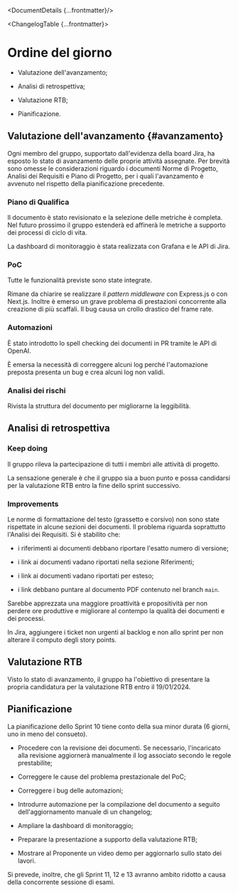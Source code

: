 


<DocumentDetails {...frontmatter}/>

<ChangelogTable {...frontmatter}>

</ChangelogTable>

# Ordine del giorno

-   Valutazione dell'avanzamento;

-   Analisi di retrospettiva;

-   Valutazione RTB;

-   Pianificazione.

## Valutazione dell'avanzamento {#avanzamento}

Ogni membro del gruppo, supportato dall'evidenza della board Jira, ha
esposto lo stato di avanzamento delle proprie attività assegnate. Per
brevità sono omesse le considerazioni riguardo i documenti Norme di
Progetto, Analisi dei Requisiti e Piano di Progetto, per i quali
l'avanzamento è avvenuto nel rispetto della pianificazione precedente.

### Piano di Qualifica

Il documento è stato revisionato e la selezione delle metriche è
completa. Nel futuro prossimo il gruppo estenderà ed affinerà le
metriche a supporto dei processi di ciclo di vita.

La dashboard di monitoraggio è stata realizzata con Grafana e le API di
Jira.

### PoC

Tutte le funzionalità previste sono state integrate.

Rimane da chiarire se realizzare il *pattern middleware* con Express.js
o con Next.js. Inoltre è emerso un grave problema di prestazioni
concorrente alla creazione di più scaffali. Il bug causa un crollo
drastico del frame rate.

### Automazioni

È stato introdotto lo spell checking dei documenti in PR tramite le API
di OpenAI.

È emersa la necessità di correggere alcuni log perché l'automazione
preposta presenta un bug e crea alcuni log non validi.

### Analisi dei rischi

Rivista la struttura del documento per migliorarne la leggibilità.

## Analisi di retrospettiva

### Keep doing

Il gruppo rileva la partecipazione di tutti i membri alle attività di
progetto.

La sensazione generale è che il gruppo sia a buon punto e possa
candidarsi per la valutazione RTB entro la fine dello sprint successivo.

### Improvements

Le norme di formattazione del testo (grassetto e corsivo) non sono state
rispettate in alcune sezioni dei documenti. Il problema riguarda
soprattutto l'Analisi dei Requisiti. Si è stabilito che:

-   i riferimenti ai documenti debbano riportare l'esatto numero di
    versione;

-   i link ai documenti vadano riportati nella sezione Riferimenti;

-   i link ai documenti vadano riportati per esteso;

-   i link debbano puntare al documento PDF contenuto nel branch `main`.

Sarebbe apprezzata una maggiore proattività e propositività per non
perdere ore produttive e migliorare al contempo la qualità dei documenti
e dei processi.

In Jira, aggiungere i ticket non urgenti al backlog e non allo sprint
per non alterare il computo degli story points.

## Valutazione RTB

Visto lo stato di avanzamento, il gruppo ha l'obiettivo di presentare la
propria candidatura per la valutazione RTB entro il 19/01/2024.

## Pianificazione

La pianificazione dello Sprint 10 tiene conto della sua minor durata (6
giorni, uno in meno del consueto).

-   Procedere con la revisione dei documenti. Se necessario,
    l'incaricato alla revisione aggiornerà manualmente il log associato
    secondo le regole prestabilite;

-   Correggere le cause del problema prestazionale del PoC;

-   Correggere i bug delle automazioni;

-   Introdurre automazione per la compilazione del documento a seguito
    dell'aggiornamento manuale di un changelog;

-   Ampliare la dashboard di monitoraggio;

-   Preparare la presentazione a supporto della valutazione RTB;

-   Mostrare al Proponente un video demo per aggiornarlo sullo stato dei
    lavori.

Si prevede, inoltre, che gli Sprint 11, 12 e 13 avranno ambito ridotto a
causa della concorrente sessione di esami.
